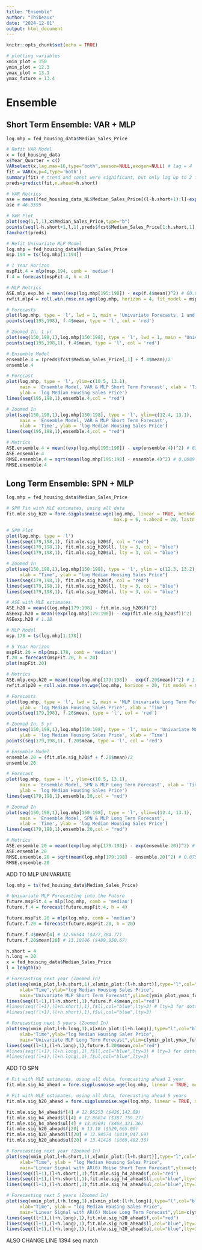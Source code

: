 ```yaml
---
title: "Ensemble"
author: "Thibeaux"
date: "2024-12-01"
output: html_document
---
```


```r
knitr::opts_chunk$set(echo = TRUE)

# plotting variables
xmin_plot = 150
ymin_plot = 12.3
ymax_plot = 13.1
ymax_future = 13.4
```

# Ensemble

## Short Term Ensemble: VAR + MLP
```r
log.mhp = fed_housing_data$Median_Sales_Price

# Refit VAR Model
x = fed_housing_data
x$Year_Quarter = c()
VARselect(x,lag.max=16,type="both",season=NULL,exogen=NULL) # lag = 4
fit = VAR(x,p=4,type='both') 
summary(fit) # trend and const were significant, but only lag up to 2 for variable of interest, huc not very predictive
preds=predict(fit,n.ahead=h.short)

# VAR Metrics
ase = mean((fed_housing_data_NL$Median_Sales_Price[(l-h.short+1):l]-exp(preds$fcst$Median_Sales_Price[,1]))^2)/1e6
ase # 46.3595

# VAR Plot
plot(seq(1,l,1),x$Median_Sales_Price,type="b")
points(seq(l-h.short+1,l,1),preds$fcst$Median_Sales_Price[1:h.short,1],type="b",pch=15,col="blue")
fanchart(preds)

# Refit Univariate MLP Model
log.mhp = fed_housing_data$Median_Sales_Price
msp.194 = ts(log.mhp[1:194])

# 1 Year Horizon
mspFit.4 = mlp(msp.194, comb = 'median')
f.4 = forecast(mspFit.4, h = 4)

# MLP Metrics
ASE.mlp.exp.h4 = mean((exp(log.mhp[195:198]) - exp(f.4$mean))^2) # 60.95M
rwfit.mlp4 = roll.win.rmse.nn.wge(log.mhp, horizon = 4, fit_model = mspFit.4) # 0.029

# Forecasts
plot(log.mhp, type = 'l', lwd = 1, main = 'Univariate Forecasts, 1 and 5 Years')
points(seq(195,198), f.4$mean, type = 'l', col = 'red')

# Zoomed In, 1 yr
plot(seq(150,198,1),log.mhp[150:198], type = 'l', lwd = 1, main = 'Univariate MLP Forecast, 1 Year')
points(seq(195,198,1), f.4$mean, type = 'l', col = 'red')

# Ensemble Model
ensemble.4 = (preds$fcst$Median_Sales_Price[,1] + f.4$mean)/2
ensemble.4

# Forecast
plot(log.mhp, type = 'l', ylim=c(10.5, 13.1),
     main = 'Ensemble Model, VAR & MLP Short Term Forecast', xlab = 'Time', 
     ylab = 'log Median Housing Sales Price')
lines(seq(195,198,1),ensemble.4,col = "red")

# Zoomed In
plot(seq(150,198,1),log.mhp[150:198], type = 'l', ylim=c(12.4, 13.1),
     main = 'Ensemble Model, VAR & MLP Short Term Forecast', 
     xlab = 'Time', ylab = 'log Median Housing Sales Price')
lines(seq(195,198,1),ensemble.4,col = "red")

# Metrics
ASE.ensemble.4 = mean((exp(log.mhp[195:198]) - exp(ensemble.4))^2) # 63.36M
ASE.ensemble.4
RMSE.ensemble.4 = sqrt(mean(log.mhp[195:198] - ensemble.4)^2) # 0.0089
RMSE.ensemble.4
```
## Long Term Ensemble: SPN + MLP

```r
log.mhp = fed_housing_data$Median_Sales_Price

# SPN Fit with MLE estimates, using all data
fit.mle.sig_h20 = fore.sigplusnoise.wge(log.mhp, linear = TRUE, method = 'mle', freq = 0, 
                                        max.p = 6, n.ahead = 20, lastn = TRUE)

# SPN Plot
plot(log.mhp, type = 'l')
lines(seq(179,198,1), fit.mle.sig_h20$f, col = "red")
lines(seq(179,198,1), fit.mle.sig_h20$ll, lty = 3, col = "blue")
lines(seq(179,198,1), fit.mle.sig_h20$ul, lty = 3, col = "blue")

# Zoomed In
plot(seq(150,198,1),log.mhp[150:198], type = 'l', ylim = c(12.3, 13.2), main = "Linear Signal with AR(6) Noise Long Term Forecast", 
     xlab = "Time", ylab = "log Median Housing Sales Price")
lines(seq(179,198,1), fit.mle.sig_h20$f, col = "red")
lines(seq(179,198,1), fit.mle.sig_h20$ll, lty = 3, col = "blue")
lines(seq(179,198,1), fit.mle.sig_h20$ul, lty = 3, col = "blue")

# ASE with MLE estimates
ASE.h20 = mean((log.mhp[179:198] - fit.mle.sig_h20$f)^2)
ASEexp.h20 = mean((exp(log.mhp[179:198]) - exp(fit.mle.sig_h20$f))^2)
ASEexp.h20 # 1.1B

# MLP Model
msp.178 = ts(log.mhp[1:178])

# 5 Year Horizon
mspFit.20 = mlp(msp.178, comb = 'median')
f.20 = forecast(mspFit.20, h = 20)
plot(mspFit.20)

# Metrics
ASE.mlp.exp.h20 = mean((exp(log.mhp[179:198]) - exp(f.20$mean))^2) # 1.72B
rwfit.mlp20 = roll.win.rmse.nn.wge(log.mhp, horizon = 20, fit_model = mspFit.20) # 0.072

# Forecasts
plot(log.mhp, type = 'l', lwd = 1, main = 'MLP Univariate Long Term Forecast',
     ylab = 'log Median Housing Sales Price', xlab = 'Time')
points(seq(179,198), f.20$mean, type = 'l', col = 'red')

# Zoomed In, 5 yr
plot(seq(150,198,1),log.mhp[150:198], type = 'l', main = 'Univariate MLP Forecast, 1 Year',
     ylab = 'log Median Housing Sales Price', xlab = 'Time')
points(seq(179,198,1), f.20$mean, type = 'l', col = 'red')

# Ensemble Model
ensemble.20 = (fit.mle.sig_h20$f + f.20$mean)/2
ensemble.20

# Forecast
plot(log.mhp, type = 'l', ylim=c(10.5, 13.1),
     main = 'Ensemble Model, SPN & MLP Long Term Forecast', xlab = 'Time', 
     ylab = 'log Median Housing Sales Price')
lines(seq(179,198,1),ensemble.20,col = "red")

# Zoomed In
plot(seq(150,198,1),log.mhp[150:198], type = 'l', ylim=c(12.4, 13.1),
     main = 'Ensemble Model, SPN & MLP Long Term Forecast', 
     xlab = 'Time', ylab = 'log Median Housing Sales Price')
lines(seq(179,198,1),ensemble.20,col = "red")

# Metrics
ASE.ensemble.20 = mean((exp(log.mhp[179:198]) - exp(ensemble.20))^2) # 1.658B
ASE.ensemble.20
RMSE.ensemble.20 = sqrt(mean(log.mhp[179:198] - ensemble.20)^2) # 0.0758
RMSE.ensemble.20
```

ADD TO MLP UNIVARIATE

```r
log.mhp = ts(fed_housing_data$Median_Sales_Price)

# Univariate MLP Forecasting into the Future
future.mspFit.4 = mlp(log.mhp, comb = 'median')
future.f.4 = forecast(future.mspFit.4, h = 4)

future.mspFit.20 = mlp(log.mhp, comb = 'median')
future.f.20 = forecast(future.mspFit.20, h = 20)

future.f.4$mean[4] # 12.96544 ($427,384.77)
future.f.20$mean[20] # 13.10206 ($489,950.67)

h.short = 4
h.long = 20
x = fed_housing_data$Median_Sales_Price
l = length(x)

# Forecasting next year (Zoomed In)
plot(seq(xmin_plot,l+h.short,1),x[xmin_plot:(l+h.short)],type="l",col="black",
     xlab="Time",ylab="log Median Housing Sales Price",
     main="Univariate MLP Short Term Forecast",ylim=c(ymin_plot,ymax_future))
lines(seq((l+1),(l+h.short),1),future.f.4$mean,col="red")
#lines(seq((l+1),(l+h.short),1),f$ll,col="blue",lty=3) # lty=3 for dotted line
#lines(seq((l+1),(l+h.short),1),f$ul,col="blue",lty=3)

# Forecasting next 5 years (Zoomed In)
plot(seq(xmin_plot,l+h.long,1),x[xmin_plot:(l+h.long)],type="l",col="black",
     xlab="Time",ylab="log Median Housing Sales Price",
     main="Univariate MLP Long Term Forecast",ylim=c(ymin_plot,ymax_future))
lines(seq((l+1),(l+h.long),1),future.f.20$mean,col="red")
#lines(seq((l+1),(l+h.long),1),f$ll,col="blue",lty=3) # lty=3 for dotted line
#lines(seq((l+1),(l+h.long),1),f$ul,col="blue",lty=3)
```

ADD TO SPN

```r

# Fit with MLE estimates, using all data, forecasting ahead 1 year
fit.mle.sig_h4_ahead = fore.sigplusnoise.wge(log.mhp, linear = TRUE, method = 'mle', freq = 0, max.p = 6, n.ahead = 4, lastn = FALSE)

# Fit with MLE estimates, using all data, forecasting ahead 5 years
fit.mle.sig_h20_ahead = fore.sigplusnoise.wge(log.mhp, linear = TRUE, method = 'mle', freq = 0, max.p = 6, n.ahead = 20, lastn = FALSE)

fit.mle.sig_h4_ahead$f[4] # 12.96253 ($426,142.89)
fit.mle.sig_h4_ahead$ll[4] # 12.86814 ($387,759.27)
fit.mle.sig_h4_ahead$ul[4] # 13.05691 ($468,321.36)
fit.mle.sig_h20_ahead$f[20] # 13.18 ($529,665.00)
fit.mle.sig_h20_ahead$ll[20] # 12.94574 ($419,047.69)
fit.mle.sig_h20_ahead$ul[20] # 13.41426 ($669,482.30)

# Forecasting next year (Zoomed In)
plot(seq(xmin_plot,l+h.short,1),x[xmin_plot:(l+h.short)],type="l",col="black",
     xlab="Time", ylab = "log Median Housing Sales Price",
     main="Linear Signal with AR(6) Noise Short Term Forecast",ylim=c(ymin_plot,ymax_future))
lines(seq((l+1),(l+h.short),1),fit.mle.sig_h4_ahead$f,col="red")
lines(seq((l+1),(l+h.short),1),fit.mle.sig_h4_ahead$ll,col="blue",lty=3) # lty=3 for dotted line
lines(seq((l+1),(l+h.short),1),fit.mle.sig_h4_ahead$ul,col="blue",lty=3)

# Forecasting next 5 years (Zoomed In)
plot(seq(xmin_plot,l+h.long,1),x[xmin_plot:(l+h.long)],type="l",col="black",
     xlab="Time", ylab = "log Median Housing Sales Price",
     main="Linear Signal with AR(6) Noise Long Term Forecast",ylim=c(ymin_plot,ymax_future))
lines(seq((l+1),(l+h.long),1),fit.mle.sig_h20_ahead$f,col="red")
lines(seq((l+1),(l+h.long),1),fit.mle.sig_h20_ahead$ll,col="blue",lty=3) # lty=3 for dotted line
lines(seq((l+1),(l+h.long),1),fit.mle.sig_h20_ahead$ul,col="blue",lty=3)

```

ALSO CHANGE LINE 1394 seq match